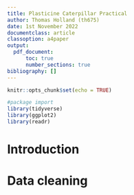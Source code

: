 ```yaml
---
title: Plasticine Caterpillar Practical
author: Thomas Holland (th675)
date: 1st November 2022
documentclass: article
classoption: a4paper
output:
  pdf_document:
      toc: true
      number_sections: true
bibliography: []
---
```


```r
knitr::opts_chunk$set(echo = TRUE)
```

```r
#package import
library(tidyverse)
library(ggplot2)
library(readr)
```

# Introduction

# Data cleaning

```r

```